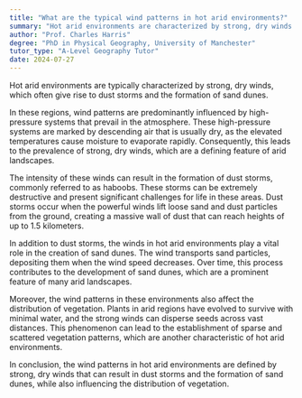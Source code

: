 ```yaml
---
title: "What are the typical wind patterns in hot arid environments?"
summary: "Hot arid environments are characterized by strong, dry winds that can cause dust storms and the formation of sand dunes."
author: "Prof. Charles Harris"
degree: "PhD in Physical Geography, University of Manchester"
tutor_type: "A-Level Geography Tutor"
date: 2024-07-27
---
```


Hot arid environments are typically characterized by strong, dry winds, which often give rise to dust storms and the formation of sand dunes.

In these regions, wind patterns are predominantly influenced by high-pressure systems that prevail in the atmosphere. These high-pressure systems are marked by descending air that is usually dry, as the elevated temperatures cause moisture to evaporate rapidly. Consequently, this leads to the prevalence of strong, dry winds, which are a defining feature of arid landscapes.

The intensity of these winds can result in the formation of dust storms, commonly referred to as haboobs. These storms can be extremely destructive and present significant challenges for life in these areas. Dust storms occur when the powerful winds lift loose sand and dust particles from the ground, creating a massive wall of dust that can reach heights of up to $1.5$ kilometers.

In addition to dust storms, the winds in hot arid environments play a vital role in the creation of sand dunes. The wind transports sand particles, depositing them when the wind speed decreases. Over time, this process contributes to the development of sand dunes, which are a prominent feature of many arid landscapes.

Moreover, the wind patterns in these environments also affect the distribution of vegetation. Plants in arid regions have evolved to survive with minimal water, and the strong winds can disperse seeds across vast distances. This phenomenon can lead to the establishment of sparse and scattered vegetation patterns, which are another characteristic of hot arid environments.

In conclusion, the wind patterns in hot arid environments are defined by strong, dry winds that can result in dust storms and the formation of sand dunes, while also influencing the distribution of vegetation.
    